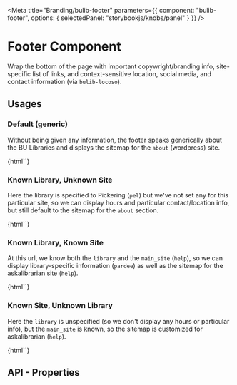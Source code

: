 
<Meta 
  title="Branding/bulib-footer"
  parameters={{
    component: "bulib-footer",
    options: { selectedPanel: "storybookjs/knobs/panel" }
  }}
/>

# Footer Component

Wrap the bottom of the page with important copywright/branding info, site-specific list of links, 
  and context-sensitive location, social media, and contact information (via `bulib-locoso`).

## Usages 

### Default (generic)

Without being given any information, the footer speaks generically about the BU Libraries
  and displays the sitemap for the `about` (wordpress) site.

<Preview withToolbar>
  <Story name="default">
    {html`<bulib-footer></bulib-footer>`}
  </Story>
</Preview>

### Known Library, Unknown Site

Here the library is specified to Pickering (`pel`) but we've not set any for this particular site, 
  so we can display hours and particular contact/location info, but still default to the sitemap 
  for the `about` section.

<Preview withToolbar>
  <Story name="known-library">
    {html`<bulib-footer curr_url="http://bu.libcal.com/booking/Pickering-quietstudy"></bulib-footer>`}
  </Story>
</Preview>

### Known Library, Known Site

At this url, we know both the `library` and the `main_site` (`help`), so we can display 
  library-specific information (`pardee`) as well as the sitemap for the askalibrarian site (`help`).

<Preview withToolbar>
  <Story name="known-library-site">
    {html`<bulib-footer curr_url="https://askalibrarian.bu.edu/businessFAQs/"></bulib-footer>`}
  </Story>
</Preview>


### Known Site, Unknown Library

Here the `library` is unspecified (so we don't display any hours or particular info), but the
  `main_site` is known, so the sitemap is customized for askalibrarian (`help`).

<Preview withToolbar>
  <Story name="known-site">
    {html`<bulib-footer curr_url="https://askalibrarian.com/"></bulib-footer>`}
  </Story>
</Preview>


## API - Properties 

<Props of="bulib-footer" />

